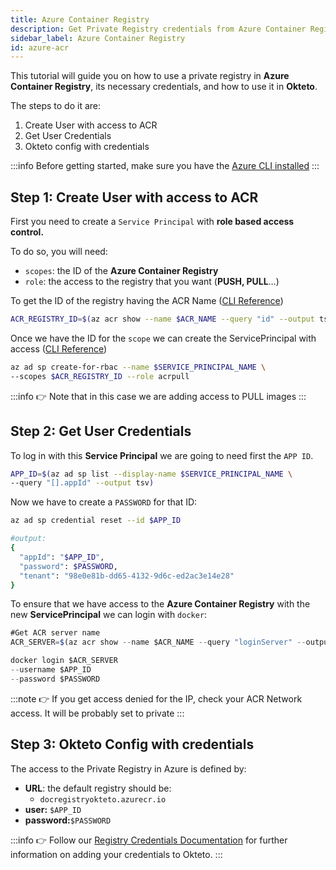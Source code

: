 ```yaml
---
title: Azure Container Registry
description: Get Private Registry credentials from Azure Container Registry 
sidebar_label: Azure Container Registry
id: azure-acr
---
```


This tutorial will guide you on how to use a private registry in **Azure Container Registry**, its necessary credentials, and how to use it in **Okteto**. 

The steps to do it are: 

1. Create User with access to ACR
1. Get User Credentials
1. Okteto config with credentials

:::info
Before getting started, make sure you have the [Azure CLI installed](https://learn.microsoft.com/en-us/cli/azure/)
:::

## Step 1: Create User with access to ACR

First you need to create a `Service Principal` with **role based access control.** 

To do so, you will need: 

- `scopes`: the ID of the **Azure Container Registry**
- `role`:  the access to the registry that you want (**PUSH, PULL**…)

To get the ID of the registry having the ACR Name ([CLI Reference](https://learn.microsoft.com/en-us/cli/azure/acr?view=azure-cli-latest#az-acr-show()))

```bash
ACR_REGISTRY_ID=$(az acr show --name $ACR_NAME --query "id" --output tsv)
```

Once we have the ID for the `scope` we can create the ServicePrincipal with access ([CLI Reference](https://learn.microsoft.com/en-us/cli/azure/azure-cli-sp-tutorial-2#create-a-service-principal-containing-a-password))

```bash
az ad sp create-for-rbac --name $SERVICE_PRINCIPAL_NAME \
--scopes $ACR_REGISTRY_ID --role acrpull
```

:::info
👉 Note that in this case we are adding access to PULL images
:::

## Step 2: Get User Credentials

To log in with this **Service Principal** we are going to need first the `APP ID`. 

```bash
APP_ID=$(az ad sp list --display-name $SERVICE_PRINCIPAL_NAME \
--query "[].appId" --output tsv)
```

Now we have to create a `PASSWORD` for that ID: 

```bash
az ad sp credential reset --id $APP_ID

#output: 
{
  "appId": "$APP_ID",
  "password": $PASSWORD,
  "tenant": "98e0e81b-dd65-4132-9d6c-ed2ac3e14e28"
}
```

To ensure that we have access to the **Azure Container Registry** with the new **ServicePrincipal** we can login with `docker`:  

```jsx
#Get ACR server name
ACR_SERVER=$(az acr show --name $ACR_NAME --query "loginServer" --output tsv)

docker login $ACR_SERVER 
--username $APP_ID 
--password $PASSWORD 
```

:::note
👉 If you get access denied for the IP, check your ACR Network access. It will be probably set to private
:::

## Step 3: Okteto Config with credentials

The access to the Private Registry in Azure is defined by: 

- **URL**: the default registry should be:
    - `docregistryokteto.azurecr.io`
- **user:** `$APP_ID`
- **password:**`$PASSWORD`

:::info
👉 Follow our [Registry Credentials Documentation](admin/registry-credentials/index.mdx) for further information on adding your credentials to Okteto.
:::